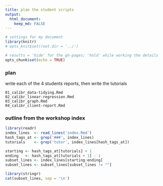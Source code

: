 ```yaml
---
title: plan the student scripts
output: 
  html_document:
    keep_md: FALSE
---
```


[\\]: this script does not have to be a gh-page, that's why keep_md is FALSE


```r
# settings for my document
library(knitr)
# opts_knit$set(root.dir = '../')

# results = 'hide' for the gh-pages; 'hold' while working the details
opts_chunk$set(echo = TRUE)
```



### plan

write each of the 4 students reports, then write the tutorials

```
01_calibr_data-tidying.Rmd
02_calibr_linear-regression.Rmd
03_calibr_graph.Rmd
04_calibr_client-report.Rmd
```




### outline from the workshop index

```r
library(readr)
index_lines  <- read_lines('index.Rmd')
hash_tags_at <- grep('###', index_lines)
tutorials    <- grep('tutor', index_lines[hash_tags_at])

starting <- hash_tags_at[tutorials] + 1
ending   <- hash_tags_at[tutorials + 1] - 1
subset_lines <- index_lines[starting:ending]
subset_lines <- subset_lines[subset_lines != ""]

library(stringr)
cat(subset_lines, sep = '\n')
```





